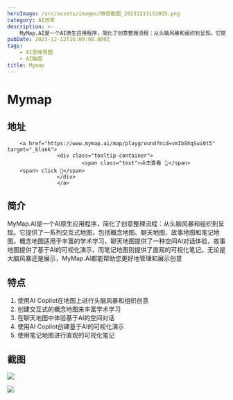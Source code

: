```yaml
---
heroImage: /src/assets/images/微信截图_20231213152025.png
category: AI效率
description: >-
    MyMap.AI是一个AI原生应用程序，简化了创意整理流程：从头脑风暴和组织到呈现。它提供了一系列交互式地图，包括概念地图、聊天地图、故事地图和笔记地图。概念地图适用于丰富的学术学习，聊天地图提供了一种空间AI对话体验，故事地图提供了基于AI的可视化演示，而笔记地图则提供了直观的可视化笔记。无论是大脑风暴还是展示，MyMap.AI都能帮助您更好地管理和展示创意
pubDate: 2023-12-12T16:00:00.000Z
tags:
    - AI思维导图
    - AI脑图
title: Mymap
---
```


# Mymap

## 地址

        <a href="https://www.mymap.ai/map/playground?mid=vmIbShqSui0t5" target="_blank">
                    <div class="tooltip-container">
                            <span class="text">点击查看 👆</span>
        <span> click 👋</span>
                    </div>
                    </a>
## 简介

MyMap.AI是一个AI原生应用程序，简化了创意整理流程：从头脑风暴和组织到呈现。它提供了一系列交互式地图，包括概念地图、聊天地图、故事地图和笔记地图。概念地图适用于丰富的学术学习，聊天地图提供了一种空间AI对话体验，故事地图提供了基于AI的可视化演示，而笔记地图则提供了直观的可视化笔记。无论是大脑风暴还是展示，MyMap.AI都能帮助您更好地管理和展示创意

## 特点

1. 使用AI Copilot在地图上进行头脑风暴和组织创意
2. 创建交互式的概念地图来丰富学术学习
3. 在聊天地图中体验基于AI的空间对话
4. 使用AI Copilot创建基于AI的可视化演示
5. 使用笔记地图进行直观的可视化笔记

## 截图

![](/src/assets/images/微信截图_20231213151932.png)

![](/src/assets/images/微信截图_20231213152151.png)
